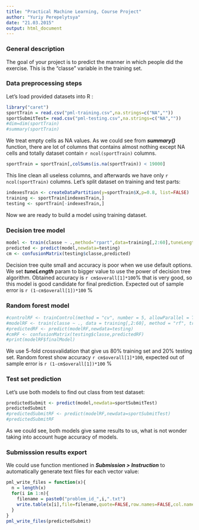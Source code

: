 ```yaml
---
title: "Practical Machine Learning, Course Project"
author: "Yuriy Perepelytsya"
date: "21.03.2015"
output: html_document
---
```


### General description

The goal of your project is to predict the manner in which people did the exercise. This is the "classe" variable in the training set. 

### Data preprocessing steps

Let's load provided datasets into R : 
```r
library("caret")
sportTrain = read.csv("pml-training.csv",na.strings=c("NA",""))
sportSubmitTest= read.csv("pml-testing.csv",na.strings=c("NA",""))
#dim=dim(sportTrain)
#summary(sportTrain) 
```
We treat empty cells as NA values. As we could see from __*summary()*__ function, there are lot of columns that contains almost nothing except NA cells and totally dataset contain `r ncol(sportTrain)` columns.
```r
sportTrain = sportTrain[,colSums(is.na(sportTrain)) < 19000]
```
This line clean all useless columns, and afterwards we have only `r ncol(sportTrain)` columns.
Let's split dataset on training and test parts: 
```r
indexesTrain <- createDataPartition(y=sportTrain$X,p=0.8, list=FALSE)
training <- sportTrain[indexesTrain,]
testing <- sportTrain[-indexesTrain,]
```
Now we are ready to build a model using training dataset.

### Decision tree model 

```r
model <- train(classe ~ .,method="rpart",data=training[,2:60],tuneLength = 50)
predicted <- predict(model,newdata=testing)
cm <- confusionMatrix(testing$classe,predicted)
```
Decision tree quite small and accuracy is poor when we use default options. 
We set __*tuneLength*__ param to bigger value to use the power of decision tree algorithm.
Obtained accuracy is `r cm$overall[1]*100`% that is very good, so this model is good candidate for final prediction. Expected out of sample error is `r (1-cm$overall[1])*100` %

### Random forest model 

```r
#controlRF <- trainControl(method = "cv", number = 5, allowParallel = TRUE)
#modelRF <- train(classe ~ ., data = training[,2:60], method = "rf", trControl = controlRF)
#predictedRF <- predict(modelRF,newdata=testing)
#cmRF <- confusionMatrix(testing$classe,predictedRF)
#print(modelRF$finalModel)
```
We use 5-fold crossvalidation that give us 80% training set and 20% testing set.
Random forest show accuracy `r cm$overall[1]*100`, expected out of sample error is `r (1-cm$overall[1])*100` % 

### Test set prediction 

Let's use both models to find out class from test dataset:
```r
predictedSubmit <- predict(model,newdata=sportSubmitTest)
predictedSubmit
#predictedSubmitRF <- predict(modelRF,newdata=sportSubmitTest)
#predictedSubmitRF
```
As we could see, both models give same results to us, what is not wonder taking into account huge accuracy of models. 

### Submisssion results export 

We could use function mentioned in __*Submission > Instruction*__ to automatically generate text files for each vector value: 

```r
pml_write_files = function(x){
  n = length(x)
  for(i in 1:n){
    filename = paste0("problem_id_",i,".txt")
    write.table(x[i],file=filename,quote=FALSE,row.names=FALSE,col.names=FALSE)
  }
}
pml_write_files(predictedSubmit)
```


